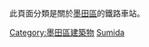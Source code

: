 {{東京都區部行政區劃分類導航|鐵路車站}}
此頁面分類是關於[[墨田區|墨田區]]的鐵路車站。
{{Commonscat|Train stations in Sumida ward}}
[[Category:墨田區建築物|Category:墨田區建築物]]
[[Category:東京都區部鐵路車站|Sumida]]